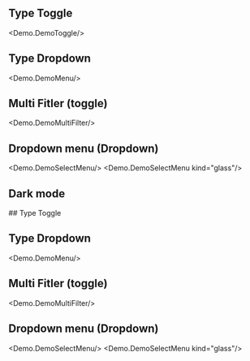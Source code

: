 

## Type Toggle
<Demo.DemoToggle/>

## Type Dropdown
<Demo.DemoMenu/>

## Multi Fitler (toggle)
<Demo.DemoMultiFilter/>

## Dropdown menu (Dropdown)
<Demo.DemoSelectMenu/>
<Demo.DemoSelectMenu kind="glass"/>

## Dark mode

<div className="bg-gray-950 text-white p-4 rounded-md flex flex-col gap-4" data-scheme="dark">
## Type Toggle
<Demo.DemoToggle/>

## Type Dropdown
<Demo.DemoMenu/>

## Multi Fitler (toggle)
<Demo.DemoMultiFilter/>

## Dropdown menu (Dropdown)
<Demo.DemoSelectMenu/>
<Demo.DemoSelectMenu kind="glass"/>
</div>

